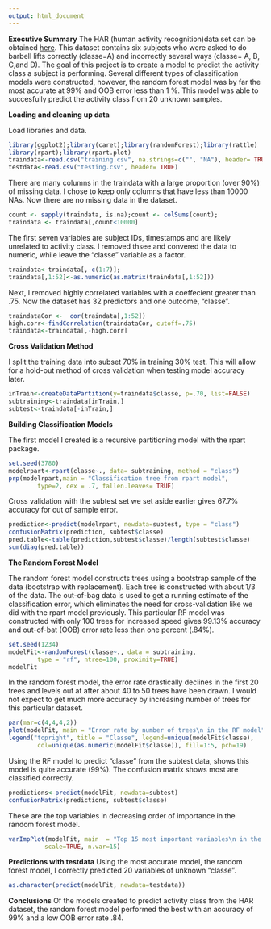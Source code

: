 ```yaml
---
output: html_document
---
```

**Executive Summary**
The HAR (human activity recognition)data set can be obtained [here](http://groupware.les.inf.puc-rio.br/har). This dataset contains six subjects who were asked to do barbell lifts correctly (classe=A) and incorrectly several ways (classe= A, B, C,and D). The goal of this project is to create a model to predict the activity class a subject is performing. Several different types of classification models were constructed, however, the random forest model was by far the most accurate at 99% and OOB error less than 1 %. This model was able to succesfully predict the activity class from 20 unknown samples. 

**Loading and cleaning up data**

Load libraries and data.
```r
library(ggplot2);library(caret);library(randomForest);library(rattle)
library(rpart);library(rpart.plot)
traindata<-read.csv("training.csv", na.strings=c("", "NA"), header= TRUE)
testdata<-read.csv("testing.csv", header= TRUE)
```
 

There are many columns in the traindata with a large proportion (over 90%) of missing data. I chose to keep only columns that have less than 10000 NAs. Now there are no missing data in the dataset. 
```r
count <- sapply(traindata, is.na);count <- colSums(count);
traindata <- traindata[,count<10000]
```


The first seven variables are subject IDs, timestamps and are likely unrelated to activity class. I removed thsee and convered the data to numeric, while leave the "classe" variable as a factor.
```r
traindata<-traindata[,-c(1:7)]; 
traindata[,1:52]<-as.numeric(as.matrix(traindata[,1:52]))
```

Next, I removed highly correlated variables with a coeffecient greater than .75. Now the dataset has 32 predictors and one outcome, "classe".
```r
traindataCor <-  cor(traindata[,1:52])
high.corr<-findCorrelation(traindataCor, cutoff=.75)
traindata<-traindata[,-high.corr]
```

**Cross Validation Method**

I split the training data into subset 70% in training 30% test. This will allow for a hold-out method of cross validation when testing model accuracy later. 

```r
inTrain<-createDataPartition(y=traindata$classe, p=.70, list=FALSE)
subtraining<-traindata[inTrain,]
subtest<-traindata[-inTrain,]
```

**Building Classification Models**

The first model I created is a recursive partitioning model with the rpart package. 
```r
set.seed(3780)
modelrpart<-rpart(classe~., data= subtraining, method = "class")
prp(modelrpart,main = "Classification tree from rpart model", 
        type=2, cex = .7, fallen.leaves= TRUE)
```

Cross validation with the subtest set we set aside earlier gives 67.7%  accuracy for out of sample error. 
```r
prediction<-predict(modelrpart, newdata=subtest, type = "class")
confusionMatrix(prediction, subtest$classe)
pred.table<-table(prediction,subtest$classe)/length(subtest$classe)
sum(diag(pred.table))
```


**The Random Forest Model**

The random forest model constructs trees using a bootstrap sample of the data (bootstrap with replacement). Each tree is constructed with about 1/3 of the data. The out-of-bag data is used to get a running estimate of the classification error, which eliminates the need for cross-validation like we did with the rpart model previously. This particular RF model was constructed with only 100 trees for increased speed gives 99.13% accuracy and out-of-bat (OOB) error rate less than one percent (.84%).  

```r
set.seed(1234)
modelFit<-randomForest(classe~., data = subtraining, 
        type = "rf", ntree=100, proximity=TRUE)
modelFit
```

In the random forest model, the error rate drastically declines in the first 20 trees and levels out at after about 40 to 50 trees have been drawn. I would not expect to get much more accuracy by increasing number of trees for this particular dataset. 
```r
par(mar=c(4,4,4,2))
plot(modelFit, main = "Error rate by number of trees\n in the RF model")
legend("topright", title = "Classe", legend=unique(modelFit$classe), 
        col=unique(as.numeric(modelFit$classe)), fill=1:5, pch=19)
```

Using the RF model to predict "classe" from the subtest data, shows this model is quite accurate (99%). The confusion matrix shows most are classified correctly.

```r
predictions<-predict(modelFit, newdata=subtest)
confusionMatrix(predictions, subtest$classe)
```


These are the top variables in decreasing order of importance in the random forest model.
```r
varImpPlot(modelFit, main  = "Top 15 most important variables\n in the random forest model", 
          scale=TRUE, n.var=15)
```

**Predictions with testdata**
Using the most accurate model, the random forest model, I correctly predicted 20 variables of unknown "classe".
```r
as.character(predict(modelFit, newdata=testdata))
```

**Conclusions**
Of the models created to predict activity class from the HAR dataset, the random forest model performed the best with an accuracy of 99% and a low OOB error rate .84. 

